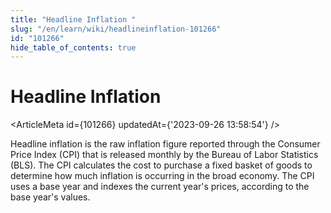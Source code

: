 ```yaml
---
title: "Headline Inflation "
slug: "/en/learn/wiki/headlineinflation-101266"
id: "101266"
hide_table_of_contents: true
---
```



# Headline Inflation 

<ArticleMeta id={101266} updatedAt={'2023-09-26 13:58:54'} />
<div className='border-solid border-b border-t-0 my-4 border-[var(--ifm-color-gray-300)]' />

Headline inflation is the raw inflation figure reported through the Consumer Price Index (CPI) that is released monthly by the Bureau of Labor Statistics (BLS). The CPI calculates the cost to purchase a fixed basket of goods to determine how much inflation is occurring in the broad economy. The CPI uses a base year and indexes the current year's prices, according to the base year's values.
